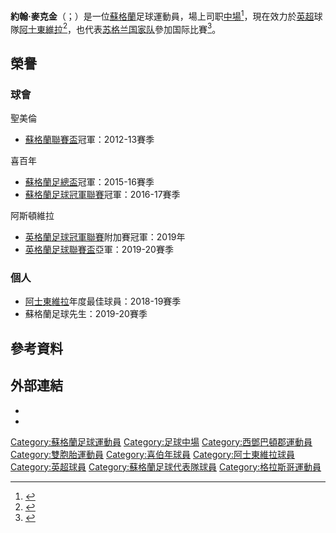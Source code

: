 {{noteTA
|G1=Football
|G2=uefa
|G3=SPL
|T=zh-hans:约翰·麦金;zh-hk:約翰·麥甘尼;zh-mo:約翰·麥堅;zh-tw:約翰·麥克金
|1=zh-hans:麦金;zh-hk:麥甘尼;zh-mo:麥堅;zh-tw:麥克金
}}
{{Infobox football biography
| name = 約翰·麥克金<br />John McGinn
| image = John McGinn 2019.jpg
| image_size = 200
| caption = 
| fullname = John McGinn<ref>{{cite web |url=https://www.premierleague.com/news/1335777 |title=2019/20 Premier League squads confirmed |publisher=Premier League |date=3 September 2019 |accessdate=3 September 2019 |archive-date=2019-09-03 |archive-url=https://web.archive.org/web/20190903201046/https://www.premierleague.com/news/1335777 |dead-url=no }}</ref>
| birth_date = {{birth date and age|1994|10|18|df=y}}<ref name=PremProfile>{{cite web |url=https://www.premierleague.com/players/51423/John-McGinn/overview |title=John McGinn: Overview |publisher=Premier League |accessdate=17 August 2019 |archive-date=2021-05-16 |archive-url=https://web.archive.org/web/20210516091757/https://www.premierleague.com/players/51423/John-McGinn/overview |dead-url=no }}</ref>
| birth_place = {{SCO}}[[格拉斯哥|格拉斯哥]]
| height = {{height|m=1.78}}<ref name=PremProfile/>
| position = [[中場|中場]]
| currentclub = [[阿士東維拉|阿士東維拉]]
| clubnumber = 7
| youthyears1 = 
| youthclubs1 = [[聖美倫|聖美倫]]
| years1 = 2012–2015
| clubs1 = [[聖美倫|聖美倫]]
| caps1  = 87
| goals1 = 4
| years2 = 2015–2018
| clubs2 = [[喜百年|喜百年]]
| caps2  = 101
| goals2 = 12
| years3 = 2018–
| clubs3 = [[阿士東維拉|阿士東維拉]]
| caps3 = 98
| goals3 = 11
<!--Domestic league appearances and goals only-->
| nationalyears1 = 2013–2014
| nationalteam1 = {{le|蘇格蘭19歲以下足球代表隊|Scotland national under-19 football team|蘇格蘭U19}}
| nationalcaps1 = 4
| nationalgoals1 = 0
| nationalyears2 = 2014–2016
| nationalteam2 = [[蘇格蘭21歲以下足球代表隊|蘇格蘭U21]]
| nationalcaps2 = 6
| nationalgoals2 = 0
| nationalyears3 = 2016–
| nationalteam3 = [[蘇格蘭國家足球隊|蘇格蘭]]
| nationalcaps3 = 35
| nationalgoals3 = 10
| club-update = 2021年4月21日
| nationalteam-update = 2021年3月31日
}}

'''約翰·麥克金'''（{{lang-en|'''John McGinn'''}}；{{bd|1994年|10月18日}}）是一位[[蘇格蘭|蘇格蘭]]足球運動員，場上司职[[中場|中場]]<ref>{{cite news |title=John Signs Contract Extension |url=http://www.saintmirren.net/pages/?p=17913 |work=saintmirren.net |publisher=St. Mirren F.C. |date=29 November 2012 |accessdate=29 November 2012 |deadurl=yes |archiveurl=https://web.archive.org/web/20121204214403/http://www.saintmirren.net/pages/?p=17913 |archivedate=2012年12月4日 }}</ref>，現在效力於[[英超|英超]]球隊[[阿士東維拉|阿士東維拉]]<ref>{{cite news|title=MCGINN JOINS HIBERNIAN|url=http://www.hibernianfc.co.uk/news/5599|accessdate=2015-10-24|work=hibernianfc.co.uk|date=2015-07-31|archive-url=https://web.archive.org/web/20150803040329/http://www.hibernianfc.co.uk/news/5599|archive-date=2015-08-03|dead-url=yes}}</ref>，也代表[[蘇格蘭國家足球隊|苏格兰国家队]]參加国际比賽<ref>{{cite web|title=Scotland U21 2-2 Hungary U21|url=http://www.bbc.co.uk/sport/0/football/26460670|publisher=BBC Sport|date=5 March 2014|accessdate=11 March 2014|archive-date=2014-03-09|archive-url=https://web.archive.org/web/20140309082610/http://www.bbc.co.uk/sport/0/football/26460670|dead-url=no}}</ref>。

== 榮譽 ==
=== 球會 ===
;{{flagicon|SCO}} 聖美倫
*[[蘇格蘭聯賽盃|蘇格蘭聯賽盃]]冠軍：2012-13賽季

;{{flagicon|SCO}} 喜百年
*[[蘇格蘭足總盃|蘇格蘭足總盃]]冠軍：2015-16賽季
*[[蘇格蘭足球冠軍聯賽|蘇格蘭足球冠軍聯賽]]冠軍：2016-17賽季

;{{flagicon|ENG}} 阿斯頓維拉
*[[英格蘭足球冠軍聯賽|英格蘭足球冠軍聯賽]]附加賽冠軍：2019年
*[[英格蘭足球聯賽盃|英格蘭足球聯賽盃]]亞軍：2019-20賽季

=== 個人 ===
*[[阿士東維拉足球會|阿士東維拉]]年度最佳球員：2018-19賽季
*蘇格蘭足球先生：2019-20賽季

==參考資料==
{{Reflist}}

==外部連結==
*{{soccerbase|id=65810}}
*{{Soccerway}}

{{阿士東維拉球員名單}}
{{2020年欧洲足球锦标赛苏格兰参赛名单}}

{{DEFAULTSORT:McGinn, John}}
[[Category:蘇格蘭足球運動員|Category:蘇格蘭足球運動員]]
[[Category:足球中場|Category:足球中場]]
[[Category:西鄧巴頓郡運動員|Category:西鄧巴頓郡運動員]]
[[Category:雙胞胎運動員|Category:雙胞胎運動員]]
[[Category:喜伯年球員|Category:喜伯年球員]]
[[Category:阿士東維拉球員|Category:阿士東維拉球員]]
[[Category:英超球員|Category:英超球員]]
[[Category:蘇格蘭足球代表隊球員|Category:蘇格蘭足球代表隊球員]]
[[Category:格拉斯哥運動員|Category:格拉斯哥運動員]]
